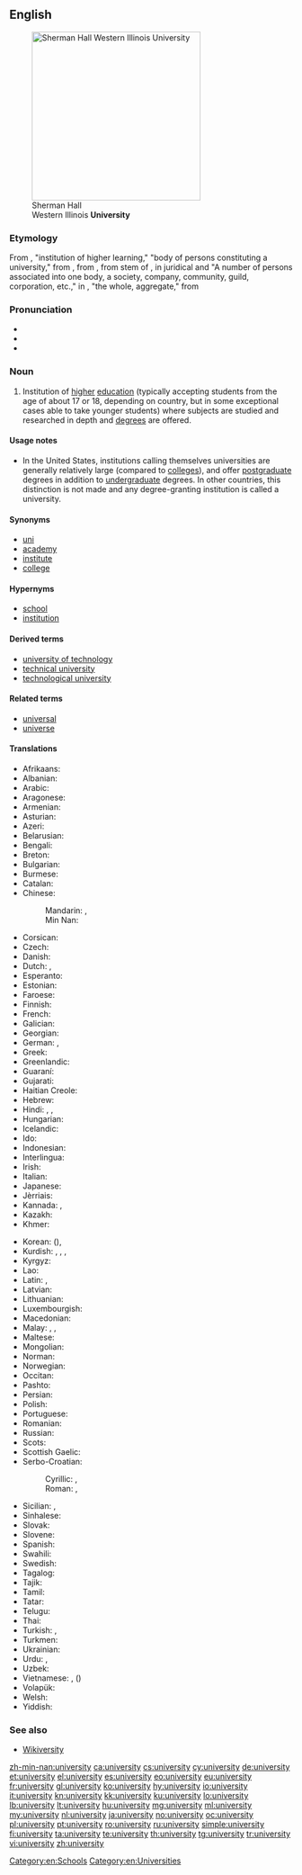 ==English==
{{wikipedia}}

[[Image:Sherman Hall.jpg|thumb|right|300px|Sherman Hall<br>Western Illinois '''University''']]

===Etymology===
From {{etyl|enm}}, "institution of higher learning," "body of persons constituting a university," from {{etyl|xno}} {{term|université|lang=fro}}, from {{etyl|fro}} {{term|universitei||lang=fro}}, from {{etyl|ML.|en}} stem of {{term|universitas|lang=la}}, in juridical and {{etyl|LL.|en}} "A number of persons associated into one body, a society, company, community, guild, corporation, etc.," in {{etyl|la}}, "the whole, aggregate," from {{term|universus||lang=la|whole, entire}}

===Pronunciation===
* {{IPA|/juːnɪˈvɜːsətiː/}}
* {{audio|en-us-university.ogg|Audio (US)}}
* {{audio|En-uk-university.ogg|Audio (UK)}}

===Noun===
{{en-noun|universities}}

# Institution of [[high]]er [[education]] (typically accepting students from the age of about 17 or 18, depending on country, but in some exceptional cases able to take younger students) where subjects are studied and researched in depth and [[degree]]s are offered.

====Usage notes====
* In the United States, institutions calling themselves universities are generally relatively large (compared to [[college]]s), and offer [[postgraduate]] degrees in addition to [[undergraduate]] degrees. In other countries, this distinction is not made and any degree-granting institution is called a university.

====Synonyms====
* [[uni]]
* [[academy]]
* [[institute]]
* [[college]]

====Hypernyms====
* [[school]]
* [[institution]]

====Derived terms====
* [[university of technology]]
* [[technical university]]
* [[technological university]]

====Related terms====
* [[universal]]
* [[universe]]

====Translations====
{{trans-top|institution of higher education}}
* Afrikaans: {{t+|af|universiteit}}
* Albanian: {{t|sq|universitet}}
* Arabic: {{t+|ar|جامعة|f|alt=جامِعَة|tr=jāmiʿa}}
* Aragonese: {{t-|an|universidat|f}}
* Armenian: {{t-|hy|համալսարան|tr=hamalsaran}}
* Asturian: {{t-|ast|universidá|f}}
* Azeri: {{t-|az|universitet}}
* Belarusian: {{t-|be|універсітэт|m|tr=univjersitét}}
* Bengali: {{t-|bn|বিশ্ববিদ্যালয়|tr=bishbôbidyalôẏô|sc=Beng}}
* Breton: {{t-|br|skol-veur|f}}
* Bulgarian: {{t-|bg|университет|m|tr=universitét}}
* Burmese: {{t+|my|တက္ကသိုလ်|tr=tekkătho|sc=Mymr}}
* Catalan: {{t+|ca|universitat|f}}
* Chinese:
*: Mandarin: {{t|cmn|大學|sc=Hani}}, {{t+|cmn|大学|tr=dàxué|sc=Hani}}
*: Min Nan: {{t+|nan|大學|tr=tāi-ha̍k|sc=Hans}}
* Corsican: {{t+|co|università|f}}
* Czech: {{t+|cs|univerzita|f}}
* Danish: {{t+|da|universitet}}
* Dutch: {{t+|nl|universiteit|f}}, {{qualifier|used attributively}} {{t-|nl|universitair}}
* Esperanto: {{t+|eo|universitato}}
* Estonian: {{t+|et|ülikool}}
* Faroese: {{t-|fo|fróðskaparsetur|n}}
* Finnish: {{t+|fi|yliopisto}}
* French: {{t+|fr|université|f}}
* Galician: {{t+|gl|universidade|f}}
* Georgian: {{t-|ka|უნივერსიტეტი|tr=universiteti|sc=Geor}}
* German: {{t+|de|Universität|f}}, {{t+|de|Hochschule|f}}
* Greek: {{t+|el|πανεπιστήμιο|n|tr=panepistímio}}
* Greenlandic: {{t-|kl|ilisimatusarfik}}
* Guaraní: {{t-|gn|mbo'ehao guasu}}
* Gujarati: {{t|gu|યુનિવર્સિટી|tr=yunivarsiṭī|sc=Gujr}}
* Haitian Creole: {{tø|ht|inivèsite}}
* Hebrew: {{t+|he|אוניברסיטה|f|tr=oniversita}}
* Hindi: {{t-|hi|विश्वविद्यालय|m|tr=viśvavidyālay}}, {{t-|hi|यूनिवर्सिटी|f|tr=yūnivarsiṭī|sc=Deva}}, {{t-|hi|महाविद्यालय|m|tr=mahāvidyālay|sc=Deva}}
* Hungarian: {{t+|hu|egyetem}}
* Icelandic: {{t+|is|háskóli}}
* Ido: {{t+|io|universitato}}
* Indonesian: {{t+|id|universitas}}
* Interlingua: {{t|ia|universitate}}
* Irish: {{t+|ga|ollscoil}}
* Italian: {{t+|it|università|f}}
* Japanese: {{t+|ja|大学|tr=だいがく daigaku}}
* Jèrriais: {{tø|roa-jer|unnivèrsité|f}}
* Kannada: {{t|kn|ವಿಶ್ವವಿದ್ಯಾನಿಲಯ|tr=viśvavidyānilaya|sc=Knda}}, {{t|kn|ಕಲಿವೀಡು|tr=kalivīḍu|sc=Knda}}
* Kazakh: {{t|kk|университет|tr=unïversïtet|sc=Cyrl}}
* Khmer: {{t-|km|សាកលវិទ្យាល័យ|tr=saakɑl vittyielay|sc=Khmr}}
{{trans-mid}}
* Korean: {{t+|ko|대학|tr=daehak|sc=Hang}} ({{t+|ko|大學}}), {{t+|ko|대학교|tr=daehakgyo|sc=Hang}}
* Kurdish: {{t+|ku|zanko|f}}, {{t+|ku|zanîngeh|f}}, {{t+|ku|زانکۆ}}, {{t-|ku|دانیشتگا}}
* Kyrgyz: {{t|ky|университет|tr=universitet|sc=Cyrl}}
* Lao: {{t|lo|ມະຫາວິທະຍາໄລ|tr=ma hā vi tha nyā lai|sc=Laoo}}
* Latin: {{t-|la|universitas|f}}, {{t-|la|studium generale|n}}
* Latvian: {{t|lv|universitāte}}
* Lithuanian: {{t+|lt|universitetas|m}}
* Luxembourgish: {{t+|lb|Universitéit|f}}
* Macedonian: {{t-|mk|универзитет|m|tr=univerzitét}}
* Malay: {{t-|ms|universiti}}, {{t-|ms|menara gading}}, {{t|ms|madrasah jamiah}}
* Maltese: {{t-|mt|università|f}}
* Mongolian: {{t|mn|их сургууль|tr=ih surguulʹ|sc=Cyrl}}
* Norman: {{tø|roa-nor|euniversitaé|f}}
* Norwegian: {{t+|no|universitet|n}}
* Occitan: {{t+|oc|universitat|f}}
* Pashto: {{t+|ps|پوهنتون|m|tr=pohantun|sc=ps-Arab}}
* Persian: {{t+|fa|دانشگاه|tr=dânešgâh}}
* Polish: {{t+|pl|uniwersytet|m}}
* Portuguese: {{t+|pt|universidade|f}}
* Romanian: {{t+|ro|universitate|f}}
* Russian: {{t+|ru|университет|m|tr=universitét}}
* Scots: {{tø|sco|varsitie}}
* Scottish Gaelic: {{t-|gd|oilthigh|m}}
* Serbo-Croatian:
*: Cyrillic: {{t-|sh|универзитет|m}}, {{t-|sh|свеучилиште|n}}
*: Roman: {{t-|sh|univerzitet|m}}, {{t-|sh|sveučilište|n}}
* Sicilian: {{t+|scn|univirsitati|f}}, {{t+|scn|univirsità|f}}
* Sinhalese: {{t|si|විශ්ව විද්‍යාලය|tr=viśva vidyāle|sc=Sinh}}
* Slovak: {{t-|sk|univerzita|f}}
* Slovene: {{t+|sl|univerza|f}}
* Spanish: {{t+|es|universidad|f}}
* Swahili: {{t+|sw|chuo kikuu}}
* Swedish: {{t+|sv|universitet|n}}
* Tagalog: {{t+|tl|pamantasan}}
* Tajik: {{t+|tg|донишгоҳ|tr=donišgoh|sc=Cyrl}}
* Tamil: {{t|ta|பல்கலைக்கழகம்|tr=palkalaikkaḻakam|sc=Taml}}
* Tatar: {{t|tt|университет|tr=universitet|sc=Cyrl}}
* Telugu: {{t|te|విశ్వవిద్యాలయము|tr=viśvavidyālayamu|sc=Telu}}
* Thai: {{t+|th|มหาวิทยาลัย|tr=máhăa wíttáyaalai}}
* Turkish: {{t+|tr|üniversite}}, {{t-|tr|birdem}}
* Turkmen: {{t|tk|uniwersitet}}
* Ukrainian: {{t+|uk|університет|m|tr=universytét}}
* Urdu: {{t-|ur|جامعہ|tr=jāmi'a}}, {{t-|ur|یونیورسٹی|f|tr=yūnivarsiṭī|sc=ur-Arab}}
* Uzbek: {{t|uz|universitet}}
* Vietnamese: {{t+|vi|trường đại học}}, {{t+|vi|đại học}} ({{t-|vi|大學|sc=Hani}})
* Volapük: {{t+|vo|niver}}
* Welsh: {{t+|cy|prifysgol}}
* Yiddish: {{t|yi|וניווערסיטעט|tr=universitet|sc=Hebr}}
{{trans-bottom}}

===See also===
* [http://textbook.wikipedia.org/wiki/Wikiversity Wikiversity]

[[Category:en:Schools]]
[[Category:en:Universities]]

[[zh-min-nan:university]]
[[ca:university]]
[[cs:university]]
[[cy:university]]
[[de:university]]
[[et:university]]
[[el:university]]
[[es:university]]
[[eo:university]]
[[eu:university]]
[[fr:university]]
[[gl:university]]
[[ko:university]]
[[hy:university]]
[[io:university]]
[[it:university]]
[[kn:university]]
[[kk:university]]
[[ku:university]]
[[lo:university]]
[[lb:university]]
[[lt:university]]
[[hu:university]]
[[mg:university]]
[[ml:university]]
[[my:university]]
[[nl:university]]
[[ja:university]]
[[no:university]]
[[oc:university]]
[[pl:university]]
[[pt:university]]
[[ro:university]]
[[ru:university]]
[[simple:university]]
[[fi:university]]
[[ta:university]]
[[te:university]]
[[th:university]]
[[tg:university]]
[[tr:university]]
[[vi:university]]
[[zh:university]]